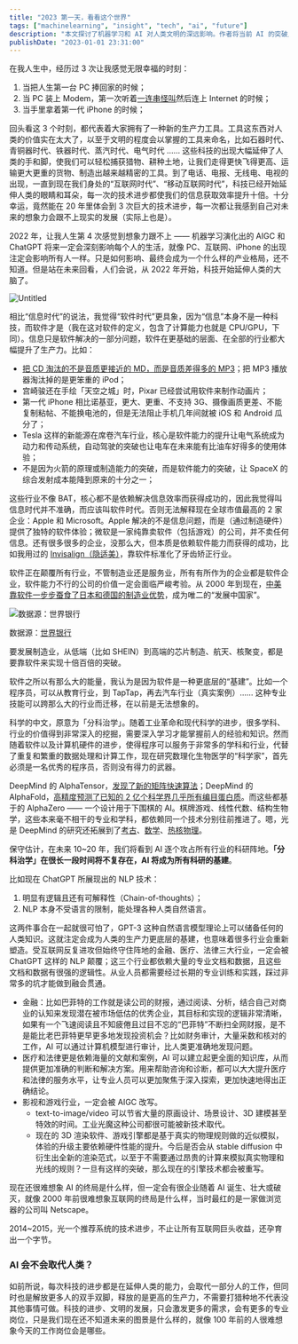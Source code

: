 ```yaml
---
title: "2023 第一天，看看这个世界"
tags: ["machinelearning", "insight", "tech", "ai", "future"]
description: "本文探讨了机器学习和 AI 对人类文明的深远影响。作者将当前 AI 的突破比作人类文明中第四次作为生产力工具的重大进步，类比于从石器次代到计算机和互联网的发展历程。文章讨论了软件和 AI 如何成为未来所有行业的基础设施，以及其对金融、医疗、法律等领域的可能颁覆。"
publishDate: "2023-01-01 23:31:00"
---
```


在我人生中，经历过 3 次让我感觉无限幸福的时刻：

1. 当把人生第一台 PC 捧回家的时候；
2. 当 PC 装上 Modem，第一次听着[一连串怪叫](https://youtu.be/ckc6XSSh52w?t=105)然后连上 Internet 的时候；
3. 当手里拿着第一代 iPhone 的时候；

回头看这 3 个时刻，都代表着大家拥有了一种新的生产力工具。工具这东西对人类的价值实在太大了，以至于文明的程度会以掌握的工具来命名，比如石器时代、青铜器时代、铁器时代、蒸汽时代、电气时代 …… 这些科技的出现大幅延伸了人类的手和脚，使我们可以轻松捕获猎物、耕种土地，让我们走得更快飞得更高、运输更大更重的货物、制造出越来越精密的工具。到了电话、电报、无线电、电视的出现，一直到现在我们身处的“互联网时代”、“移动互联网时代”，科技已经开始延伸人类的眼睛和耳朵，每一次的技术进步都使我们的信息获取效率提升十倍。十分幸运，竟然能在 20 年里体会到 3 次巨大的技术进步，每一次都让我感到自己对未来的想象力会跟不上现实的发展（实际上也是）。

2022 年，让我人生第 4 次感觉到想象力跟不上 —— 机器学习演化出的 AIGC 和 ChatGPT 将来一定会深刻影响每个人的生活，就像 PC、互联网、iPhone 的出现注定会影响所有人一样。只是如何影响、最终会成为一个什么样的产业格局，还不知道。但是站在未来回看，人们会说，从 2022 年开始，科技开始延伸人类的大脑了。

![Untitled](/images/001.png)

相比“信息时代”的说法，我觉得“软件时代”更具象，因为“信息”本身不是一种科技，而软件才是（我在这对软件的定义，包含了计算能力也就是 CPU/GPU，下同）。信息只是软件解决的一部分问题，软件在更基础的层面、在全部的行业都大幅提升了生产力。比如：

- [把 CD 淘汰的不是音质更接近的 MD，而是音质差得多的 MP3](https://tech.sina.com.cn/hardware/3/762.html)；把 MP3 播放器淘汰掉的是更笨重的 iPod；
- 宫崎骏还在手绘「天空之城」时，Pixar 已经尝试用软件来制作动画片；
- 第一代 iPhone 相比诺基亚，更大、更重、不支持 3G、摄像画质更差、不能复制粘帖、不能换电池的，但是无法阻止手机几年间就被 iOS 和 Android 瓜分了；
- Tesla 这样的新能源在席卷汽车行业，核心是软件能力的提升让电气系统成为动力和传动系统，自动驾驶的突破也让电车在未来能有比油车好得多的使用体验；
- 不是因为火箭的原理或制造能力的突破，而是软件能力的突破，让 SpaceX 的综合发射成本能降到原来的十分之一；

这些行业不像 BAT，核心都不是依赖解决信息效率而获得成功的，因此我觉得叫信息时代并不准确，而应该叫软件时代。否则无法解释现在全球市值最高的 2 家企业：Apple 和 Microsoft。Apple 解决的不是信息问题，而是（通过制造硬件）提供了独特的软件体验；微软是一家纯靠卖软件（包括游戏）的公司，并不卖任何信息。还有很多很多的企业，没那么大，但本质是依赖软件能力而获得的成功，比如我用过的 [Invisalign（隐适美）](https://www.invisalign.com.cn/)，靠软件标准化了牙齿矫正行业。

软件正在颠覆所有行业，不管制造业还是服务业，所有有所作为的企业都是软件企业，软件能力不行的公司的价值一定会面临严峻考验。从 2000 年到现在，[中美靠软件一步步蚕食了日本和德国的制造业优势](https://www.163.com/dy/article/H923V18T051986UM.html)，成为唯二的“发展中国家”。

![数据源：[世界银行](https://data.worldbank.org/indicator/NY.GDP.MKTP.CD?end=2021&locations=CN-US-JP-DE-FR&start=2000&view=chart)](/images/002.png)

数据源：[世界银行](https://data.worldbank.org/indicator/NY.GDP.MKTP.CD?end=2021&locations=CN-US-JP-DE-FR&start=2000&view=chart)

要发展制造业，从低端（比如 SHEIN）到高端的芯片制造、航天、核聚变，都是要靠软件来实现十倍百倍的突破。

软件之所以有那么大的能量，我认为是因为软件是一种更底层的“基建”。比如一个程序员，可以从教育行业，到 TapTap，再去汽车行业（真实案例）…… 这种专业技能可以跨那么大的行业而迁移，在以前是无法想象的。

科学的中文，原意为「分科治学」。随着工业革命和现代科学的进步，很多学科、行业的价值得到非常深入的挖掘，需要深入学习才能掌握前人的经验和知识。然而随着软件以及计算机硬件的进步，使得程序可以服务于非常多的学科和行业，代替了重复和繁重的数据处理和计算工作，现在研究数理化生物医学的“科学家”，首先必须是一名优秀的程序员，否则没有得力的武器。

DeepMind 的 AlphaTensor，[发现了新的矩阵快速算法](https://www.deepmind.com/blog/discovering-novel-algorithms-with-alphatensor)；DeepMind 的 AlphaFold，[高精度预测了已知的 2 亿个科学界几乎所有编目蛋白质](https://www.deepmind.com/research/highlighted-research/alphafold)。而这些都基于的 AlphaZero —— 一个设计用于下围棋的 AI。棋牌游戏、线性代数、结构生物学，这些本来毫不相干的专业和学科，都依赖同一个技术分别往前推进了。嗯，光是 DeepMind 的研究还拓展到了[考古](https://www.deepmind.com/blog/predicting-the-past-with-ithaca)、[数学](https://www.deepmind.com/blog/exploring-the-beauty-of-pure-mathematics-in-novel-ways)、[热核物理](https://www.deepmind.com/blog/accelerating-fusion-science-through-learned-plasma-control)。

保守估计，在未来 10~20 年，我们将看到 AI 逐个攻占所有行业的科研阵地。**「分科治学」在很长一段时间将不复存在，AI 将成为所有科研的基建**。

比如现在 ChatGPT 所展现出的 NLP 技术：

1. 明显有逻辑且还有可解释性（Chain-of-thoughts）；
2. NLP 本身不受语言的限制，能处理各种人类自然语言。

这两件事合在一起就很可怕了，GPT-3 这种自然语言模型理论上可以储备任何的人类知识。这就注定会成为人类的生产力更底层的基建，也意味着很多行业会重新塑造。受互联网反复进攻但始终守住阵地的金融、医疗、法律三大行业，一定会被 ChatGPT 这样的 NLP 颠覆；这三个行业都依赖大量的专业文档和数据，且这些文档和数据有很强的逻辑性。从业人员都需要经过长期的专业训练和实践，踩过非常多的坑才能做到融会贯通。

- 金融：比如巴菲特的工作就是读公司的财报，通过阅读、分析，结合自己对商业的认知来发现潜在被市场低估的优秀企业，其目标和实现的逻辑非常清晰，如果有一个飞速阅读且不知疲倦且过目不忘的“巴菲特”不断扫全网财报，是不是能比老巴菲特更早更多地发现投资机会？比如财务审计，大量采数和核对的工作，AI 可以通过计算机模型进行审计，比人类更准确地发现问题。
- 医疗和法律更是依赖海量的文献和案例，AI 可以建立起更全面的知识库，从而提供更加准确的判断和解决方案。用来帮助咨询和诊断，都可以大大提升医疗和法律的服务水平，让专业人员可以更加聚焦于深入探索，更加快速地得出正确结论。
- 影视和游戏行业，一定会被 AIGC 改写。
  - text-to-image/video 可以节省大量的原画设计、场景设计、3D 建模甚至特效的时间。工业光魔这种公司都很可能被新技术取代。
  - 现在的 3D 渲染软件、游戏引擎都是基于真实的物理规则做的近似模拟，体验的升级主要依赖硬件性能的提升。今后是否会从 stable diffusion 中衍生出全新的渲染范式，以至于不需要通过昂贵的计算来模拟真实物理和光线的规则？一旦有这样的突破，那么现在的引擎技术都会被重写。

现在还很难想象 AI 的终局是什么样，但一定会有很企业随着 AI 诞生、壮大或破灭，就像 2000 年前很难想象互联网的终局是什么样，当时最红的是一家做浏览器的公司叫 Netscape。

2014~2015，光一个推荐系统的技术进步，不止让所有互联网巨头收益，还孕育出一个字节。

### AI 会不会取代人类？

如前所说，每次科技的进步都是在延伸人类的能力，会取代一部分人的工作，但同时也是解放更多人的双手双脚，释放的是更高的生产力，不需要打猎种地不代表没其他事情可做。科技的进步、文明的发展，只会激发更多的需求，会有更多的专业岗位，只是我们现在还不知道未来的图景是什么样的，就像 100 年前的人很难想象今天的工作岗位会是哪些。
